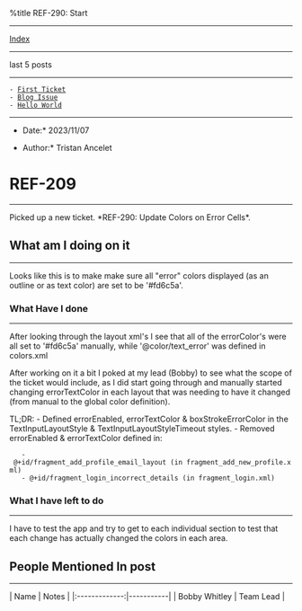 %title REF-290: Start


---------------------------
[[index.wiki|Index]]
---------------------------

last 5 posts
---------------------------

 - [[1698642000-first-ticket.wiki|First Ticket]]
 - [[1693890000-blog-issue.wiki|Blog Issue]]
 - [[1693630800-hello-world.wiki|Hello World]]
---------------------------

*Date:* 2023/11/07

*Author:* Tristan Ancelet

= REF-209 =
-----------

Picked up a new ticket. *REF-290: Update Colors on Error Cells*. 

== What am I doing on it ==
---------------------------
Looks like this is to make make sure all "error" colors displayed (as an outline or as text color) are set to be '#fd6c5a'.

=== What Have I done ===
------------------------
After looking through the layout xml's I see that all of the errorColor's were all set to '#fd6c5a' manually, while '@color/text_error' was defined in colors.xml

After working on it a bit I poked at my lead (Bobby) to see what the scope of the ticket would include, as I did start going through and manually started changing errorTextColor in each layout that was needing to have it changed (from manual to the global color definition).

TL;DR:
- Defined errorEnabled, errorTextColor & boxStrokeErrorColor in the TextInputLayoutStyle & TextInputLayoutStyleTimeout styles.
- Removed errorEnabled & errorTextColor defined in:
	- @+id/fragment_add_profile_email_layout (in fragment_add_new_profile.xml)
	- @+id/fragment_login_incorrect_details (in fragment_login.xml)

=== What I have left to do ===
------------------------------
I have to test the app and try to get to each individual section to test that each change has actually changed the colors in each area.


== People Mentioned In post ==
------------------------------

| Name          | Notes     |
|:-------------:|-----------|
| Bobby Whitley | Team Lead |

